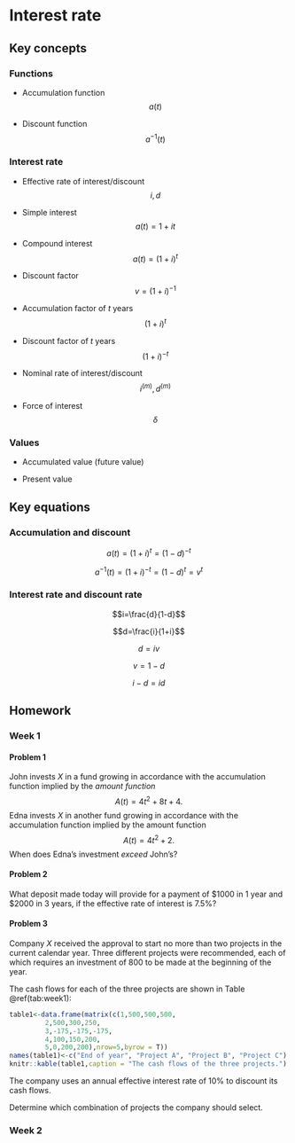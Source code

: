# Interest rate

## Key concepts

### Functions {-}

- Accumulation function $$a(t)$$

- Discount function $$a^{-1}(t)$$

### Interest rate {-}

- Effective rate of interest/discount $$i,d$$

- Simple interest $$a(t)=1+it$$

- Compound interest $$a(t)=(1+i)^t$$

- Discount factor $$v=(1+i)^{-1}$$

- Accumulation factor of $t$ years $$(1+i)^t$$

- Discount factor of $t$ years $$(1+i)^{-t}$$

- Nominal rate of interest/discount $$i^{(m)},d^{(m)}$$

- Force of interest $$\delta$$

### Values {-}

- Accumulated value (future value) 

- Present value

## Key equations

### Accumulation and discount {-}

$$a(t)=(1+i)^t=(1-d)^{-t}$$

$$a^{-1}(t)=(1+i)^{-t}=(1-d)^t=v^t$$

### Interest rate and discount rate {-}

$$i=\frac{d}{1-d}$$

$$d=\frac{i}{1+i}$$

$$d=iv$$

$$v=1-d$$

$$i-d=id$$


## Homework

### Week 1 {-}

#### Problem 1 {-}

John invests $X$ in a fund growing in accordance with the accumulation function implied by the *amount function*
$$A(t)=4t^2+8t+4.$$
Edna invests $X$ in another fund growing in accordance with the accumulation function implied by the amount function $$A(t)=4t^2+2.$$
When does Edna's investment *exceed* John’s?

#### Problem 2 {-}

What deposit made today will provide for a payment of $\$1000$ in 1 year and $\$2000$ in 3 years, if the effective rate of interest is $7.5\%$?

#### Problem 3 {-}

Company $X$ received the approval to start no more than two projects in the current calendar year.
Three different projects were recommended, each of which requires an investment of 800 to be made at the beginning of the year.

The cash flows for each of the three projects are shown in Table \@ref(tab:week1):
```r
table1<-data.frame(matrix(c(1,500,500,500, 
         2,500,300,250, 
         3,-175,-175,-175,
         4,100,150,200,
         5,0,200,200),nrow=5,byrow = T))
names(table1)<-c("End of year", "Project A", "Project B", "Project C")
knitr::kable(table1,caption = "The cash flows of the three projects.")
```

The company uses an annual effective interest rate of $10\%$ to discount its cash flows. 

Determine which combination of projects the company should select.

### Week 2 {-}






